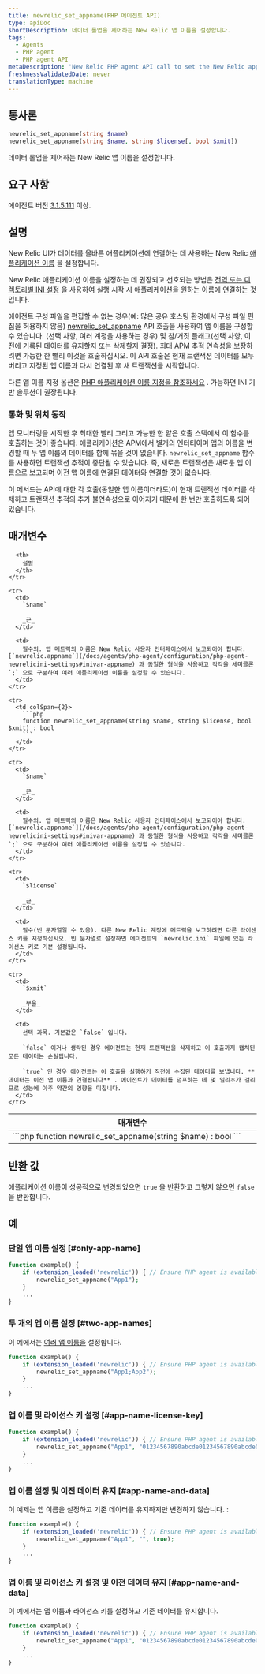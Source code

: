 ```yaml
---
title: newrelic_set_appname(PHP 에이전트 API)
type: apiDoc
shortDescription: 데이터 롤업을 제어하는 New Relic 앱 이름을 설정합니다.
tags:
  - Agents
  - PHP agent
  - PHP agent API
metaDescription: 'New Relic PHP agent API call to set the New Relic app name, if you can''t edit your config file.'
freshnessValidatedDate: never
translationType: machine
---
```


## 통사론

```php
newrelic_set_appname(string $name)
newrelic_set_appname(string $name, string $license[, bool $xmit])
```

데이터 롤업을 제어하는 New Relic 앱 이름을 설정합니다.

## 요구 사항

에이전트 버전 [3.1.5.111](/docs/release-notes/agent-release-notes/php-release-notes/php-agent-315111) 이상.

## 설명

New Relic UI가 데이터를 올바른 애플리케이션에 연결하는 데 사용하는 New Relic [애플리케이션 이름](/docs/agents/manage-apm-agents/app-naming/name-your-application) 을 설정합니다.

New Relic 애플리케이션 이름을 설정하는 데 권장되고 선호되는 방법은 [전역 또는 디렉토리별 INI 설정](/docs/agents/php-agent/configuration/php-agent-configuration#inivar-appname) 을 사용하여 실행 시작 시 애플리케이션을 원하는 이름에 연결하는 것입니다.

에이전트 구성 파일을 편집할 수 없는 경우(예: 많은 공유 호스팅 환경에서 구성 파일 편집을 허용하지 않음) [newrelic_set_appname](/docs/agents/php-agent/php-agent-api/newrelic_set_appname) API 호출을 사용하여 앱 이름을 구성할 수 있습니다. <InlinePopover type="licenseKey"/>(선택 사항, 여러 계정을 사용하는 경우) 및 참/거짓 플래그(선택 사항, 이전에 기록된 데이터를 유지할지 또는 삭제할지 결정). 최대 APM 추적 연속성을 보장하려면 가능한 한 빨리 이것을 호출하십시오. 이 API 호출은 현재 트랜잭션 데이터를 모두 버리고 지정된 앱 이름과 다시 연결된 후 새 트랜잭션을 시작합니다.

다른 앱 이름 지정 옵션은 [PHP 애플리케이션 이름 지정을 참조하세요](/docs/agents/php-agent/configuration/name-your-php-application) . 가능하면 INI 기반 솔루션이 권장됩니다.

### 통화 및 위치 동작

앱 모니터링을 시작한 후 최대한 빨리 그리고 가능한 한 얕은 호출 스택에서 이 함수를 호출하는 것이 좋습니다. 애플리케이션은 APM에서 별개의 엔터티이며 앱의 이름을 변경할 때 두 앱 이름의 데이터를 함께 묶을 것이 없습니다. `newrelic_set_appname` 함수를 사용하면 트랜잭션 추적이 중단될 수 있습니다. 즉, 새로운 트랜잭션은 새로운 앱 이름으로 보고되며 이전 앱 이름에 연결된 데이터와 연결할 것이 없습니다.

이 메서드는 API에 대한 각 호출(동일한 앱 이름이더라도)이 현재 트랜잭션 데이터를 삭제하고 트랜잭션 추적의 추가 불연속성으로 이어지기 때문에 한 번만 호출하도록 되어 있습니다.

## 매개변수

<table>
  <thead>
    <tr>
      <th width="25%">
        매개변수
      </th>

      <th>
        설명
      </th>
    </tr>
  </thead>

  <tbody>
    <tr>
      <td colSpan={2}>
        ```php
        function newrelic_set_appname(string $name) : bool
        ```
      </td>
    </tr>

    <tr>
      <td>
        `$name`

        _끈_
      </td>

      <td>
        필수의. 앱 메트릭의 이름은 New Relic 사용자 인터페이스에서 보고되어야 합니다. [`newrelic.appname`](/docs/agents/php-agent/configuration/php-agent-newrelicini-settings#inivar-appname) 과 동일한 형식을 사용하고 각각을 세미콜론 `;` 으로 구분하여 여러 애플리케이션 이름을 설정할 수 있습니다.
      </td>
    </tr>

    <tr>
      <td colSpan={2}>
        ```php
        function newrelic_set_appname(string $name, string $license, bool $xmit) : bool
        ```
      </td>
    </tr>

    <tr>
      <td>
        `$name`

        _끈_
      </td>

      <td>
        필수의. 앱 메트릭의 이름은 New Relic 사용자 인터페이스에서 보고되어야 합니다. [`newrelic.appname`](/docs/agents/php-agent/configuration/php-agent-newrelicini-settings#inivar-appname) 과 동일한 형식을 사용하고 각각을 세미콜론 `;` 으로 구분하여 여러 애플리케이션 이름을 설정할 수 있습니다.
      </td>
    </tr>

    <tr>
      <td>
        `$license`

        _끈_
      </td>

      <td>
        필수(빈 문자열일 수 있음). 다른 New Relic 계정에 메트릭을 보고하려면 다른 라이센스 키를 지정하십시오. 빈 문자열로 설정하면 에이전트의 `newrelic.ini` 파일에 있는 라이선스 키로 기본 설정됩니다.
      </td>
    </tr>

    <tr>
      <td>
        `$xmit`

        _부울_
      </td>

      <td>
        선택 과목. 기본값은 `false` 입니다.

        `false` 이거나 생략된 경우 에이전트는 현재 트랜잭션을 삭제하고 이 호출까지 캡처된 모든 데이터는 손실됩니다.

        `true` 인 경우 에이전트는 이 호출을 실행하기 직전에 수집된 데이터를 보냅니다. **데이터는 이전 앱 이름과 연결됩니다** . 에이전트가 데이터를 덤프하는 데 몇 밀리초가 걸리므로 성능에 아주 약간의 영향을 미칩니다.
      </td>
    </tr>
  </tbody>
</table>

## 반환 값

애플리케이션 이름이 성공적으로 변경되었으면 `true` 을 반환하고 그렇지 않으면 `false` 을 반환합니다.

## 예

### 단일 앱 이름 설정 [#only-app-name]

```php
function example() {
    if (extension_loaded('newrelic')) { // Ensure PHP agent is available
        newrelic_set_appname("App1");
    }
    ...
}
```

### 두 개의 앱 이름 설정 [#two-app-names]

이 예에서는 [여러 앱 이름을](/docs/agents/manage-apm-agents/app-naming/use-multiple-names-app) 설정합니다.

```php
function example() {
    if (extension_loaded('newrelic')) { // Ensure PHP agent is available
        newrelic_set_appname("App1;App2");
    }
    ...
}
```

### 앱 이름 및 라이선스 키 설정 [#app-name-license-key]

```php
function example() {
    if (extension_loaded('newrelic')) { // Ensure PHP agent is available
        newrelic_set_appname("App1", "01234567890abcde01234567890abcde01234567890");
    }
    ...
}
```

### 앱 이름 설정 및 이전 데이터 유지 [#app-name-and-data]

이 예제는 앱 이름을 설정하고 기존 데이터를 유지하지만 변경하지 않습니다. <InlinePopover type="licenseKey"/>:

```php
function example() {
    if (extension_loaded('newrelic')) { // Ensure PHP agent is available
        newrelic_set_appname("App1", "", true);
    }
    ...
}
```

### 앱 이름 및 라이선스 키 설정 및 이전 데이터 유지 [#app-name-and-data]

이 예에서는 앱 이름과 라이선스 키를 설정하고 기존 데이터를 유지합니다.

```php
function example() {
    if (extension_loaded('newrelic')) { // Ensure PHP agent is available
        newrelic_set_appname("App1", "01234567890abcde01234567890abcde01234567890", true);
    }
    ...
}
```